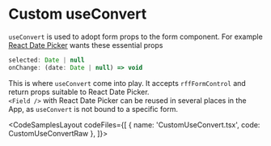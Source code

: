 
# Custom useConvert

`useConvert` is used to adopt form props to the form component.
For example [React Date Picker](https://www.npmjs.com/package/react-datepicker) wants these essential props

```jsx
selected: Date | null
onChange: (date: Date | null) => void
```

This is where `useConvert` come into play. It accepts `rffFormControl`
and return props suitable to React Date Picker.
<br />
`<Field />` with React Date Picker can be reused in several places in the App,
as `useConvert` is not bound to a specific form.

<CodeSamplesLayout
  codeFiles={[
    { name: 'CustomUseConvert.tsx', code: CustomUseConvertRaw },
  ]}>
  <CustomUseConvert />
</CodeSamplesLayout>